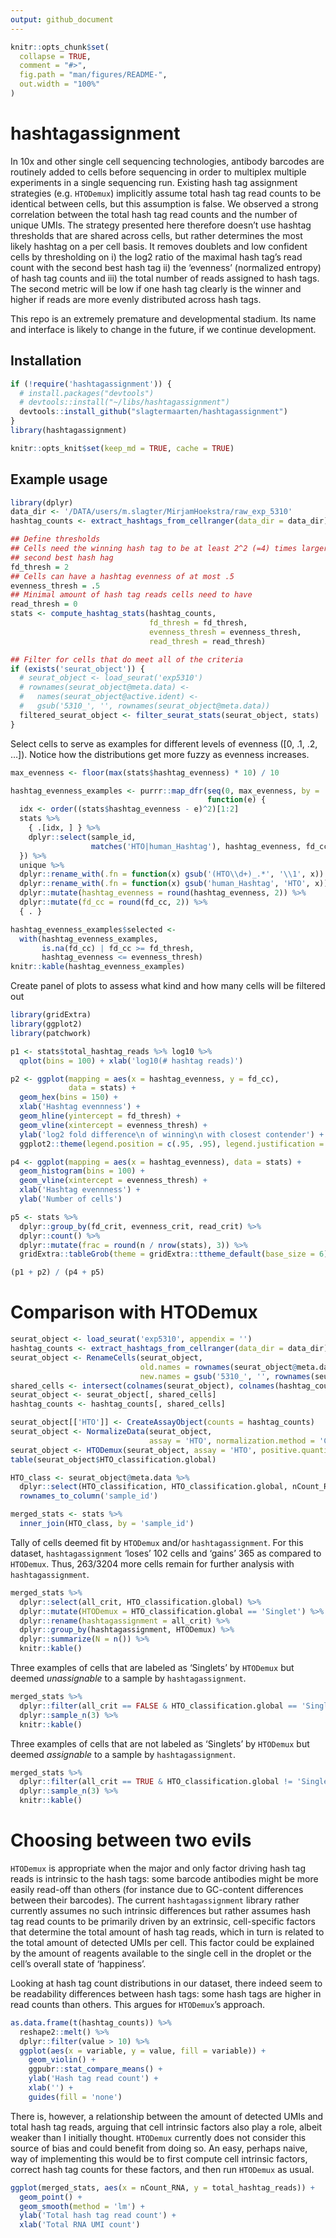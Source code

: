 ```yaml
---
output: github_document
---
```


<!-- README.md is generated from README.Rmd. Please edit that file -->

```r
knitr::opts_chunk$set(
  collapse = TRUE,
  comment = "#>",
  fig.path = "man/figures/README-",
  out.width = "100%"
)
```

# hashtagassignment

<!-- badges: start -->
<!-- badges: end -->


In 10x and other single cell sequencing technologies, antibody barcodes are
routinely added to cells before sequencing in order to multiplex multiple
experiments in a single sequencing run.  Existing hash tag assignment strategies
(e.g. `HTODemux`) implicitly assume total hash tag read counts to be identical
between cells, but this assumption is false. We observed a strong correlation
between the total hash tag read counts and the number of unique UMIs. The
strategy presented here therefore doesn’t use hashtag thresholds that are shared
across cells, but rather determines the most likely hashtag on a per cell basis.
It removes doublets and low confident cells by thresholding on i) the log2 ratio
of the maximal hash tag’s read count with the second best hash tag ii) the
‘evenness’ (normalized entropy) of hash tag counts and iii) the total number of
reads assigned to hash tags. The second metric will be low if one hash tag
clearly is the winner and higher if reads are more evenly distributed across
hash tags. 

This repo is an extremely premature and developmental stadium. Its name and
interface is likely to change in the future, if we continue development.

## Installation

```r
if (!require('hashtagassignment')) {
  # install.packages("devtools")
  # devtools::install("~/libs/hashtagassignment")
  devtools::install_github("slagtermaarten/hashtagassignment")
}
library(hashtagassignment)
```

```r
knitr::opts_knit$set(keep_md = TRUE, cache = TRUE)
```

## Example usage

```r
library(dplyr)
data_dir <- '/DATA/users/m.slagter/MirjamHoekstra/raw_exp_5310'
hashtag_counts <- extract_hashtags_from_cellranger(data_dir = data_dir)

## Define thresholds
## Cells need the winning hash tag to be at least 2^2 (=4) times larger than the
## second best hash hag
fd_thresh = 2
## Cells can have a hashtag evenness of at most .5
evenness_thresh = .5
## Minimal amount of hash tag reads cells need to have
read_thresh = 0
stats <- compute_hashtag_stats(hashtag_counts, 
                               fd_thresh = fd_thresh,
                               evenness_thresh = evenness_thresh, 
                               read_thresh = read_thresh)

## Filter for cells that do meet all of the criteria 
if (exists('seurat_object')) {
  # seurat_object <- load_seurat('exp5310')
  # rownames(seurat_object@meta.data) <- 
  #   names(seurat_object@active.ident) <-
  #   gsub('5310_', '', rownames(seurat_object@meta.data))
  filtered_seurat_object <- filter_seurat_stats(seurat_object, stats)
}
```

Select cells to serve as examples for different levels of evenness ([0, .1, .2,
...]). Notice how the distributions get more fuzzy as evenness increases.

```r
max_evenness <- floor(max(stats$hashtag_evenness) * 10) / 10

hashtag_evenness_examples <- purrr::map_dfr(seq(0, max_evenness, by = .1), 
                                            function(e) {
  idx <- order((stats$hashtag_evenness - e)^2)[1:2]
  stats %>%
    { .[idx, ] } %>%
    dplyr::select(sample_id, 
                  matches('HTO|human_Hashtag'), hashtag_evenness, fd_cc)
  }) %>% 
  unique %>% 
  dplyr::rename_with(.fn = function(x) gsub('(HTO\\d+)_.*', '\\1', x)) %>%
  dplyr::rename_with(.fn = function(x) gsub('human_Hashtag', 'HTO', x)) %>%
  dplyr::mutate(hashtag_evenness = round(hashtag_evenness, 2)) %>%
  dplyr::mutate(fd_cc = round(fd_cc, 2)) %>%
  { . }

hashtag_evenness_examples$selected <-
  with(hashtag_evenness_examples, 
       is.na(fd_cc) | fd_cc >= fd_thresh,
       hashtag_evenness <= evenness_thresh)
knitr::kable(hashtag_evenness_examples)
```

Create panel of plots to assess what kind and how many cells will be filtered
out

```r
library(gridExtra)
library(ggplot2)
library(patchwork)

p1 <- stats$total_hashtag_reads %>% log10 %>% 
  qplot(bins = 100) + xlab('log10(# hashtag reads)')

p2 <- ggplot(mapping = aes(x = hashtag_evenness, y = fd_cc),
             data = stats) +
  geom_hex(bins = 150) +
  xlab('Hashtag evennness') +
  geom_hline(yintercept = fd_thresh) +
  geom_vline(xintercept = evenness_thresh) +
  ylab('log2 fold difference\n of winning\n with closest contender') +
  ggplot2::theme(legend.position = c(.95, .95), legend.justification = c(1, 1))

p4 <- ggplot(mapping = aes(x = hashtag_evenness), data = stats) +
  geom_histogram(bins = 100) +
  geom_vline(xintercept = evenness_thresh) +
  xlab('Hashtag evennness') +
  ylab('Number of cells')

p5 <- stats %>%
  dplyr::group_by(fd_crit, evenness_crit, read_crit) %>%
  dplyr::count() %>%
  dplyr::mutate(frac = round(n / nrow(stats), 3)) %>%
  gridExtra::tableGrob(theme = gridExtra::ttheme_default(base_size = 6))

(p1 + p2) / (p4 + p5) 
```

# Comparison with HTODemux

```r
seurat_object <- load_seurat('exp5310', appendix = '')
hashtag_counts <- extract_hashtags_from_cellranger(data_dir = data_dir)
seurat_object <- RenameCells(seurat_object, 
                             old.names = rownames(seurat_object@meta.data),
                             new.names = gsub('5310_', '', rownames(seurat_object@meta.data)))
shared_cells <- intersect(colnames(seurat_object), colnames(hashtag_counts))
seurat_object <- seurat_object[, shared_cells]
hashtag_counts <- hashtag_counts[, shared_cells]
```

```r
seurat_object[['HTO']] <- CreateAssayObject(counts = hashtag_counts)
seurat_object <- NormalizeData(seurat_object, 
                               assay = 'HTO', normalization.method = 'CLR')
seurat_object <- HTODemux(seurat_object, assay = 'HTO', positive.quantile = 0.99)
table(seurat_object$HTO_classification.global)
```

```r
HTO_class <- seurat_object@meta.data %>%
  dplyr::select(HTO_classification, HTO_classification.global, nCount_RNA) %>%
  rownames_to_column('sample_id')

merged_stats <- stats %>%
  inner_join(HTO_class, by = 'sample_id')
```

Tally of cells deemed fit by `HTODemux` and/or `hashtagassignment`. For this
dataset, `hashtagassignment` 'loses' 102 cells and 'gains' 365 as compared to
`HTODemux`. Thus, 263/3204 more cells remain for further analysis with
`hashtagassignment`.

```r
merged_stats %>%
  dplyr::select(all_crit, HTO_classification.global) %>%
  dplyr::mutate(HTODemux = HTO_classification.global == 'Singlet') %>%
  dplyr::rename(hashtagassignment = all_crit) %>%
  dplyr::group_by(hashtagassignment, HTODemux) %>%
  dplyr::summarize(N = n()) %>%
  knitr::kable()
```

Three examples of cells that are labeled as 'Singlets' by `HTODemux` but deemed
*unassignable* to a sample by `hashtagassignment`. 

```r
merged_stats %>%
  dplyr::filter(all_crit == FALSE & HTO_classification.global == 'Singlet') %>%
  dplyr::sample_n(3) %>%
  knitr::kable()
```

Three examples of cells that are not labeled as 'Singlets' by `HTODemux` but
deemed *assignable* to a sample by `hashtagassignment`.

```r
merged_stats %>%
  dplyr::filter(all_crit == TRUE & HTO_classification.global != 'Singlet') %>%
  dplyr::sample_n(3) %>%
  knitr::kable()
```

# Choosing between two evils

`HTODemux` is appropriate when the major and only factor driving hash tag reads is
intrinsic to the hash tags: some barcode antibodies might be more easily
read-off than others (for instance due to GC-content differences between their
barcodes). The current `hashtagassignment` library rather currently
assumes no such intrinsic differences but rather assumes hash tag read counts to
be primarily driven by an extrinsic, cell-specific factors that determine the
total amount of hash tag reads, which in turn is related to the total amount of
detected UMIs per cell. This factor could be explained by the amount of reagents
available to the single cell in the droplet or the cell's  overall state of
'happiness'.

Looking at hash tag count distributions in our dataset, there indeed seem to be
readability differences between hash tags: some hash tags are higher in read
counts than others. This argues for `HTODemux`'s approach.

```r
as.data.frame(t(hashtag_counts)) %>%
  reshape2::melt() %>%
  dplyr::filter(value > 10) %>%
  ggplot(aes(x = variable, y = value, fill = variable)) + 
    geom_violin() +
    ggpubr::stat_compare_means() +
    ylab('Hash tag read count') +
    xlab('') +
    guides(fill = 'none')
```

There is, however, a relationship between the amount of detected UMIs and total
hash tag reads, arguing that cell intrinsic factors also play a role, albeit
weaker than I initially thought. `HTODemux` currently does not consider this
source of bias and could benefit from doing so.  An easy, perhaps naive, way of
implementing this would be to first compute cell intrinsic factors, correct hash
tag counts for these factors, and then run `HTODemux` as usual.

```r
ggplot(merged_stats, aes(x = nCount_RNA, y = total_hashtag_reads)) + 
  geom_point() +
  geom_smooth(method = 'lm') +
  ylab('Total hash tag read count') +
  xlab('Total RNA UMI count')
```
